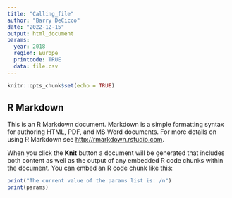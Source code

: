 ```yaml
---
title: "Calling_file"
author: "Barry DeCicco"
date: "2022-12-15"
output: html_document
params:
  year: 2018
  region: Europe
  printcode: TRUE
  data: file.csv
---
```


```r
knitr::opts_chunk$set(echo = TRUE)
```

## R Markdown

This is an R Markdown document. Markdown is a simple formatting syntax for authoring HTML, PDF, and MS Word documents. For more details on using R Markdown see <http://rmarkdown.rstudio.com>.

When you click the **Knit** button a document will be generated that includes both content as well as the output of any embedded R code chunks within the document. You can embed an R code chunk like this:

```r

print("The current value of the params list is: /n")
print(params)

```
